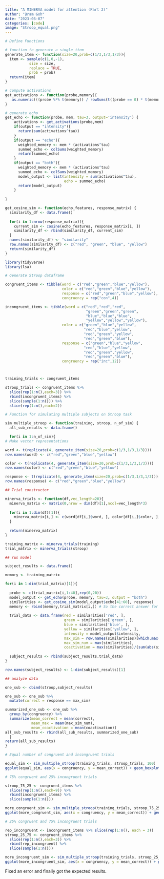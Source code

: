 ```yaml
---
title: "A MINERVA model for attention (Part 2)"
author: "Bram Goh"
date: "2023-03-07"
categories: [code]
image: "Stroop_equal.png"
---
```


```r
# Define Functions

# function to generate a single item
generate_item <- function(size=20,prob=c(1/3,1/3,1/3)){
  item <- sample(c(1,0,-1),
           size = size,
           replace = TRUE,
           prob = prob)
  return(item)
}

# compute activations
get_activations <- function(probe,memory){
   as.numeric(((probe %*% t(memory)) / rowSums(t((probe == 0) * t(memory == 0)) == 0)))
}

# generate echo
get_echo <- function(probe, mem, tau=3, output='intensity') {
    activations <- get_activations(probe,mem)
    if(output == "intensity"){
      return(sum(activations^tau))
    }
    if(output == "echo"){
      weighted_memory <- mem * (activations^tau)  
      summed_echo <- colSums(weighted_memory)
      return(summed_echo)
    }
    if(output == "both"){
      weighted_memory <- mem * (activations^tau)  
      summed_echo <- colSums(weighted_memory)
      model_output <- list(intensity = sum(activations^tau),
                           echo = summed_echo)
      return(model_output)
    }
    
}

get_cosine_sim <- function(echo_features, response_matrix) {
  similarity_df <- data.frame()
  
  for(i in 1:nrow(response_matrix)){
    current_sim <- cosine(echo_features, response_matrix[i, ])
    similarity_df <- rbind(similarity_df, current_sim)
  }
  names(similarity_df) <- "similarity"
  row.names(similarity_df) <- c("red", "green", "blue", "yellow")
  return(similarity_df)
}
```

```r
library(tidyverse)
library(lsa)

# Generate Stroop dataframe

congruent_items <- tibble(word = c("red","green","blue","yellow"),
                          color = c("red","green","blue","yellow"),
                          response = c("red","green","blue","yellow"),
                          congruency = rep("con",4))

incongruent_items <- tibble(word = c("red","red","red",
                                     "green","green","green",
                                     "blue","blue","blue",
                                     "yellow","yellow","yellow"),
                          color = c("green","blue","yellow",
                                    "red","blue","yellow",
                                    "red","green","yellow",
                                    "red","green","blue"),
                          response = c("green","blue","yellow",
                                    "red","blue","yellow",
                                    "red","green","yellow",
                                    "red","green","blue"),
                          congruency = rep("inc",12))



training_trials <- congruent_items            

stroop_trials <- congruent_items %>% 
  slice(rep(1:n(),each=3)) %>%
  rbind(incongruent_items) %>%
  slice(sample(1:n())) %>%
  slice(rep(1:n(),each=2))

# Function for simulating multiple subjects on Stroop task

sim_multiple_stroop <- function(training, stroop, n_of_sim) {
  all_sub_results <- data.frame()

  for(i in 1:n_of_sim){
# Make vector representations

word <- t(replicate(4, generate_item(size=20,prob=c(1/3,1/3,1/3))))
row.names(word) <- c("red","green","blue","yellow")

color <- t(replicate(4, generate_item(size=20,prob=c(1/3,1/3,1/3))))
row.names(color) <- c("red","green","blue","yellow")

response <- t(replicate(4, generate_item(size=20,prob=c(1/3,1/3,1/3))))
row.names(response) <- c("red","green","blue","yellow")

## Trial constructor

minerva_trials <- function(df,vec_length=20){
  minerva_matrix <- matrix(0,nrow = dim(df)[1],ncol=vec_length*3)
  
  for(i in 1:dim(df)[1]){
    minerva_matrix[i,] <- c(word[df[i,]$word, ], color[df[i,]$color, ], response[df[i,]$response, ])
  }
  
  return(minerva_matrix)
}

training_matrix <- minerva_trials(training)
trial_matrix <- minerva_trials(stroop)

## run model

subject_results <- data.frame()

memory <- training_matrix

for(i in 1:dim(trial_matrix)[1]){
  
  probe <- c(trial_matrix[i,1:40],rep(0,20))
  model_output <- get_echo(probe, memory, tau=3, output = "both")
  similarities <- get_cosine_sim(model_output$echo[41:60], response)
  memory <- rbind(memory,trial_matrix[i,]) # So the correct answer for that trial is saved in memory, even if the answer was wrong?
  
  trial_data <- data.frame(red = similarities['red', ],
                           green = similarities['green', ],
                           blue = similarities['blue', ],
                           yellow = similarities['yellow', ],
                           intensity = model_output$intensity,
                           max_sim = row.names(similarities)[which.max(similarities$similarity)],
                           max_sim_num = max(similarities),
                           coactivation = max(similarities)/(sum(abs(similarities))))
  
  subject_results <- rbind(subject_results,trial_data)
}

row.names(subject_results) <- 1:dim(subject_results)[1]

## analyze data 

one_sub <- cbind(stroop,subject_results)

one_sub <- one_sub %>%
  mutate(correct = response == max_sim)

summarized_one_sub <- one_sub %>%
  group_by(congruency) %>%
  summarize(mean_correct = mean(correct),
            mean_max = mean(max_sim_num),
            mean_coactivation = mean(coactivation))
all_sub_results <- rbind(all_sub_results, summarized_one_sub)
  }
return(all_sub_results)
}
```

```r
# Equal number of congruent and incongruent trials

equal_sim <- sim_multiple_stroop(training_trials, stroop_trials, 100)
ggplot(equal_sim, aes(x = congruency, y = mean_correct)) + geom_boxplot()

# 75% congruent and 25% incongruent trials

stroop_75_25 <- congruent_items %>% 
  slice(rep(1:n(),each=9)) %>%
  rbind(incongruent_items) %>%
  slice(sample(1:n()))

more_congruent_sim <- sim_multiple_stroop(training_trials, stroop_75_25, 100)
ggplot(more_congruent_sim, aes(x = congruency, y = mean_correct)) + geom_boxplot()

# 25% congruent and 75% incongruent trials

rep_incongruent <- incongruent_items %>% slice(rep(1:n(), each = 3))
stroop_25_75 <- congruent_items %>%
  slice(rep(1:n(),each=3)) %>%
  rbind(rep_incongruent) %>%
  slice(sample(1:n()))

more_incongruent_sim <- sim_multiple_stroop(training_trials, stroop_25_75, 100)
ggplot(more_incongruent_sim, aes(x = congruency, y = mean_correct)) + geom_boxplot()
```

Fixed an error and finally got the expected results.
